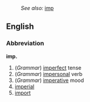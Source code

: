 :''See also:'' [[imp]]
==English==
===Abbreviation===
'''imp.'''

#(''Grammar'') [[imperfect]] tense
#(''Grammar'') [[impersonal]] verb
#(''Grammar'') [[imperative]] mood
#[[imperial]]
#[[import]]